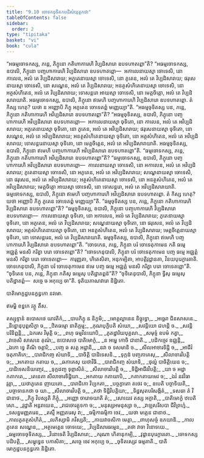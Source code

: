 ```yaml
---
title: "9.10 ចោទកចុទិតកបដិសំយុត្តកថា"
tableOfContents: false
sidebar:
  order: 2
type: "tipitaka"
basket: "vi"
book: "cula"
---
```



<DynamicBreadcrumb />

<Division number="401" book="cula">

<Paragraph number="1936" book="cula">
“អធម្មចោទកស្ស, ភន្តេ, ភិក្ខុនោ កតិហាការេហិ វិប្បដិសារោ ឧបទហាតព្ពោ”តិ? “អធម្មចោទកស្ស, ឧបាលិ, ភិក្ខុនោ បញ្ចហាការេហិ វិប្បដិសារោ ឧបទហាតព្ពោ—  អកាលេនាយស្មា ចោទេសិ, នោ កាលេន, អលំ តេ វិប្បដិសារាយ; អភូតេនាយស្មា ចោទេសិ, នោ ភូតេន, អលំ តេ វិប្បដិសារាយ; ផរុសេនាយស្មា ចោទេសិ, នោ សណ្ហេន, អលំ តេ វិប្បដិសារាយ; អនត្ថសំហិតេនាយស្មា ចោទេសិ, នោ អត្ថសំហិតេន, អលំ តេ វិប្បដិសារាយ; ទោសន្តរោ អាយស្មា ចោទេសិ, នោ មេត្តចិត្តោ, អលំ តេ វិប្បដិសារាយាតិ. អធម្មចោទកស្ស, ឧបាលិ, ភិក្ខុនោ ឥមេហិ បញ្ចហាការេហិ វិប្បដិសារោ ឧបទហាតព្ពោ. តំ កិស្ស ហេតុ? យថា ន អញ្ញោបិ ភិក្ខុ អភូតេន ចោទេតព្ពំ មញ្ញេយ្យា”តិ.
</Paragraph>

<Paragraph number="1937" book="cula">
“អធម្មចុទិតស្ស បន, ភន្តេ, ភិក្ខុនោ កតិហាការេហិ អវិប្បដិសារោ ឧបទហាតព្ពោ”តិ? “អធម្មចុទិតស្ស, ឧបាលិ, ភិក្ខុនោ បញ្ចហាការេហិ អវិប្បដិសារោ ឧបទហាតព្ពោ—  អកាលេនាយស្មា ចុទិតោ, នោ កាលេន, អលំ តេ អវិប្បដិសារាយ; អភូតេនាយស្មា ចុទិតោ, នោ ភូតេន, អលំ តេ អវិប្បដិសារាយ; ផរុសេនាយស្មា ចុទិតោ, នោ សណ្ហេន, អលំ តេ អវិប្បដិសារាយ; អនត្ថសំហិតេនាយស្មា ចុទិតោ, នោ អត្ថសំហិតេន, អលំ តេ អវិប្បដិសារាយ; ទោសន្តរេនាយស្មា ចុទិតោ, នោ មេត្តចិត្តេន, អលំ តេ អវិប្បដិសារាយាតិ. អធម្មចុទិតស្ស, ឧបាលិ, ភិក្ខុនោ ឥមេហិ បញ្ចហាការេហិ អវិប្បដិសារោ ឧបទហាតព្ពោ”តិ.
</Paragraph>

<Paragraph number="1938" book="cula">
“ធម្មចោទកស្ស, ភន្តេ, ភិក្ខុនោ កតិហាការេហិ អវិប្បដិសារោ ឧបទហាតព្ពោ”តិ? “ធម្មចោទកស្ស, ឧបាលិ, ភិក្ខុនោ បញ្ចហាការេហិ អវិប្បដិសារោ ឧបទហាតព្ពោ—  កាលេនាយស្មា ចោទេសិ, នោ អកាលេន, អលំ តេ អវិប្បដិសារាយ; ភូតេនាយស្មា ចោទេសិ, នោ អភូតេន, អលំ តេ អវិប្បដិសារាយ; សណ្ហេនាយស្មា ចោទេសិ, នោ ផរុសេន, អលំ តេ អវិប្បដិសារាយ; អត្ថសំហិតេនាយស្មា ចោទេសិ, នោ អនត្ថសំហិតេន, អលំ តេ អវិប្បដិសារាយ; មេត្តចិត្តោ អាយស្មា ចោទេសិ, នោ ទោសន្តរោ, អលំ តេ អវិប្បដិសារាយាតិ. ធម្មចោទកស្ស, ឧបាលិ, ភិក្ខុនោ ឥមេហិ បញ្ចហាការេហិ អវិប្បដិសារោ ឧបទហាតព្ពោ. តំ កិស្ស ហេតុ? យថា អញ្ញោបិ ភិក្ខុ ភូតេន ចោទេតព្ពំ មញ្ញេយ្យា”តិ.
</Paragraph>

<Paragraph number="1939" book="cula">
“ធម្មចុទិតស្ស បន, ភន្តេ, ភិក្ខុនោ កតិហាការេហិ វិប្បដិសារោ ឧបទហាតព្ពោ”តិ? “ធម្មចុទិតស្ស, ឧបាលិ, ភិក្ខុនោ បញ្ចហាការេហិ វិប្បដិសារោ ឧបទហាតព្ពោ—  កាលេនាយស្មា ចុទិតោ, នោ អកាលេន, អលំ តេ វិប្បដិសារាយ; ភូតេនាយស្មា ចុទិតោ, នោ អភូតេន, អលំ តេ វិប្បដិសារាយ; សណ្ហេនាយស្មា ចុទិតោ, នោ ផរុសេន, អលំ តេ វិប្បដិសារាយ; អត្ថសំហិតេនាយស្មា ចុទិតោ, នោ អនត្ថសំហិតេន, អលំ តេ វិប្បដិសារាយ; មេត្តចិត្តេនាយស្មា ចុទិតោ, នោ ទោសន្តរេន, អលំ តេ វិប្បដិសារាយាតិ. ធម្មចុទិតស្ស, ឧបាលិ, ភិក្ខុនោ ឥមេហិ បញ្ចហាការេហិ វិប្បដិសារោ ឧបទហាតព្ពោ”តិ.
</Paragraph>

<Paragraph number="1940" book="cula">
“ចោទកេន, ភន្តេ, ភិក្ខុនា បរំ ចោទេតុកាមេន កតិ ធម្មេ អជ្ឈត្តំ មនសិ ករិត្វា បរោ ចោទេតព្ពោ”តិ? “ចោទកេនុបាលិ, ភិក្ខុនា បរំ ចោទេតុកាមេន បញ្ច ធម្មេ អជ្ឈត្តំ មនសិ ករិត្វា បរោ ចោទេតព្ពោ—  ការុញ្ញតា, ហិតេសិតា, អនុកម្បិតា, អាបត្តិវុដ្ឋានតា, វិនយបុរេក្ខារតាតិ. ចោទកេនុបាលិ, ភិក្ខុនា បរំ ចោទេតុកាមេន ឥមេ បញ្ច ធម្មេ អជ្ឈត្តំ មនសិ ករិត្វា បរោ ចោទេតព្ពោ”តិ.
</Paragraph>

<Paragraph number="1941" book="cula">
“ចុទិតេន បន, ភន្តេ, ភិក្ខុនា កតិសុ ធម្មេសុ បតិដ្ឋាតព្ពន៑”តិ? “ចុទិតេនុបាលិ, ភិក្ខុនា ទ្វីសុ ធម្មេសុ បតិដ្ឋាតព្ពំ—  សច្ចេ ច អកុប្បេ ចា”តិ.

</Paragraph>
</Division>

<Paragraph number="1942" book="cula">
ទុតិយភាណវារោ និដ្ឋិតោ.

  
បាតិមោក្ខដ្ឋបនក្ខន្ធកោ នវមោ.

  
ឥមម្ហិ ខន្ធកេ វត្ថូ តឹស.



</Paragraph>

<Paragraph number="1943" type="center" book="cula">
តស្សុទ្ទានំ


</Paragraph>

<Paragraph number="1944" type="verses" book="cula">
ឧបោសថេ យាវតិកំ,_  
_បាបភិក្ខុ ន និក្ខមិ;_  
_មោគ្គល្លានេន និច្ឆុទ្ធោ,_  
_អច្ឆេរា ជិនសាសនេ._  

</Paragraph>

<Paragraph number="1945" type="verses" book="cula">
_និន្នោនុបុព្ពសិក្ខា ច,_  
_ឋិតធម្មោ នាតិក្កម្ម;_  
_កុណបុក្ខិបតិ សំឃោ,_  
_សវន្តិយោ ជហន្តិ ច._  

</Paragraph>

<Paragraph number="1946" type="verses" book="cula">
_សវន្តិ បរិនិព្ពន្តិ,_  
_ឯករស វិមុត្តិ ច;_  
_ពហុ ធម្មវិនយោបិ,_  
_ភូតដ្ឋារិយបុគ្គលា._  

</Paragraph>

<Paragraph number="1947" type="verses" book="cula">
_សមុទ្ទំ ឧបមំ កត្វា,_  
_វាចេសិ សាសនេ គុណំ;_  
ឧបោសថេ បាតិមោក្ខំ,_  
_ន អម្ហេ កោចិ ជានាតិ._  

</Paragraph>

<Paragraph number="1948" type="verses" book="cula">
_បដិកច្ចេវ ឧជ្ឈន្តិ,_  
_ឯកោ ទ្វេ តីណិ ចត្តារិ;_  
_បញ្ច ឆ សត្ត អដ្ឋានិ,_  
_នវា ច ទសមានិ ច._  

</Paragraph>

<Paragraph number="1949" type="verses" book="cula">
_សីលអាចារទិដ្ឋិ ច,_  
_អាជីវំ ចតុភាគិកេ;_  
_បារាជិកញ្ច សំឃាទិ,_  
_បាចិត្តិ បាដិទេសនិ._  

</Paragraph>

<Paragraph number="1950" type="verses" book="cula">
_ទុក្កដំ បញ្ចភាគេសុ,_  
_សីលាចារវិបត្តិ ច;_  
_អកតាយ កតាយ ច,_  
_ឆភាគេសុ យថាវិធិ._  

</Paragraph>

<Paragraph number="1951" type="verses" book="cula">
_បារាជិកញ្ច សំឃាទិ,_  
_ថុល្លំ បាចិត្តិយេន ច;_  
_បាដិទេសនិយញ្ចេវ,_  
_ទុក្កដញ្ច ទុព្ភាសិតំ._  

</Paragraph>

<Paragraph number="1952" type="verses" book="cula">
_សីលាចារវិបត្តិ ច,_  
_ទិដ្ឋិអាជីវវិបត្តិ;_  
_យា ច អដ្ឋា កតាកតេ,_  
_តេនេតា សីលាចារទិដ្ឋិយា._  

</Paragraph>

<Paragraph number="1953" type="verses" book="cula">
_អកតាយ កតាយាបិ,_  
_កតាកតាយមេវ ច;_  
_ឯវំ នវវិធា វុត្តា,_  
_យថាភូតេន ញាយតោ._  

</Paragraph>

<Paragraph number="1954" type="verses" book="cula">
_បារាជិកោ វិប្បកតា,_  
_បច្ចក្ខាតោ តថេវ ច;_  
ឧបេតិ បច្ចាទិយតិ,_  
_បច្ចាទានកថា ច យា._  

</Paragraph>

<Paragraph number="1955" type="verses" book="cula">
_សីលាចារវិបត្តិ ច,_  
_តថា ទិដ្ឋិវិបត្តិយា;_  
_ទិដ្ឋសុតបរិសង្កិតំ,_  
_ទសធា តំ វិជានាថ._  

</Paragraph>

<Paragraph number="1956" type="verses" book="cula">
_ភិក្ខុ វិបស្សតិ ភិក្ខុំ,_  
_អញ្ញោ ចារោចយាតិ តំ;_  
_សោយេវ តស្ស អក្ខាតិ,_  
_បាតិមោក្ខំ ឋបេតិ សោ._  

</Paragraph>

<Paragraph number="1957" type="verses" book="cula">
_វុដ្ឋាតិ អន្តរាយេន,_  
_រាជចោរគ្គុទកា ច;_  
_មនុស្សអមនុស្សា ច,_  
_វាឡសរីសបា ជីវិព្រហ្មំ._  

</Paragraph>

<Paragraph number="1958" type="verses" book="cula">
_ទសន្នមញ្ញតរេន,_  
_តស្មឹ អញ្ញតរេសុ វា;_  
_ធម្មិកាធម្មិកា ចេវ,_  
_យថា មគ្គេន ជានាថ._  

</Paragraph>

<Paragraph number="1959" type="verses" book="cula">
_កាលភូតត្ថសំហិតំ,_  
_លភិស្សាមិ ភវិស្សតិ;_  
_កាយវាចសិកា មេត្តា,_  
_ពាហុសច្ចំ ឧភយានិ._  

</Paragraph>

<Paragraph number="1960" type="verses" book="cula">
_កាលភូតេន សណ្ហេន,_  
_អត្ថមេត្តេន ចោទយេ;_  
_វិប្បដិសារធម្មេន,_  
_តថា វាចា វិនោទយេ._  

</Paragraph>

<Paragraph number="1961" type="verses" book="cula">
_ធម្មចោទចុទិតស្ស,_  
_វិនោទេតិ វិប្បដិសារោ;_  
_ករុណា ហិតានុកម្បិ,_  
_វុដ្ឋានបុរេក្ខារតោ._  

</Paragraph>

<Paragraph number="1962" type="verses" book="cula">
_ចោទកស្ស បដិបត្តិ,_  
_សម្ពុទ្ធេន បកាសិតា;_  
_សច្ចេ ចេវ អកុប្បេ ច,_  
_ចុទិតស្សេវ ធម្មតាតិ._  


</Paragraph>

<Paragraph number="1963" type="center" book="cula">
បាតិមោក្ខដ្ឋបនក្ខន្ធកោ និដ្ឋិតោ.
</Paragraph>